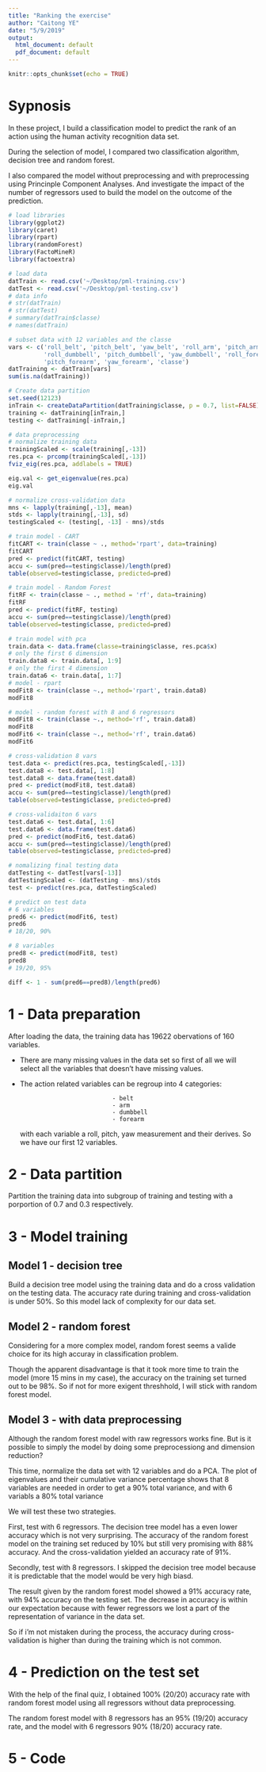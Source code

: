 ```yaml
---
title: "Ranking the exercise"
author: "Caitong YE"
date: "5/9/2019"
output:
  html_document: default
  pdf_document: default
---
```


```r
knitr::opts_chunk$set(echo = TRUE)
```

# Sypnosis 

In these project, I build a classification model to predict the rank of an action 
using the human activity recognition data set. 

During the selection of model, I compared two classification algorithm, decision tree and random forest. 

I also compared the model without preprocessing and with preprocessing using Princinple 
Component Analyses. And investigate the impact of the number of regressors used to
build the model on the outcome of the prediction.

```r
# load libraries
library(ggplot2)
library(caret)
library(rpart)
library(randomForest)
library(FactoMineR)
library(factoextra)

# load data 
datTrain <- read.csv('~/Desktop/pml-training.csv')
datTest <- read.csv('~/Desktop/pml-testing.csv')
# data info
# str(datTrain)
# str(datTest)
# summary(datTrain$classe)
# names(datTrain)

# subset data with 12 variables and the classe
vars <- c('roll_belt', 'pitch_belt', 'yaw_belt', 'roll_arm', 'pitch_arm', 'yaw_arm',
          'roll_dumbbell', 'pitch_dumbbell', 'yaw_dumbbell', 'roll_forearm', 
          'pitch_forearm', 'yaw_forearm', 'classe')
datTraining <- datTrain[vars]
sum(is.na(datTraining))

# Create data partition 
set.seed(12123)
inTrain <- createDataPartition(datTraining$classe, p = 0.7, list=FALSE)
training <- datTraining[inTrain,]
testing <- datTraining[-inTrain,]

# data preprocessing
# normalize training data 
trainingScaled <- scale(training[,-13])
res.pca <- prcomp(trainingScaled[,-13])
fviz_eig(res.pca, addlabels = TRUE)

eig.val <- get_eigenvalue(res.pca)
eig.val

# normalize cross-validation data 
mns <- lapply(training[,-13], mean)
stds <- lapply(training[,-13], sd)
testingScaled <- (testing[, -13] - mns)/stds

# train model - CART
fitCART <- train(classe ~ ., method='rpart', data=training)
fitCART
pred <- predict(fitCART, testing)
accu <- sum(pred==testing$classe)/length(pred)
table(observed=testing$classe, predicted=pred)

# train model - Random Forest
fitRF <- train(classe ~ ., method = 'rf', data=training)
fitRF
pred <- predict(fitRF, testing)
accu <- sum(pred==testing$classe)/length(pred)
table(observed=testing$classe, predicted=pred)

# train model with pca
train.data <- data.frame(classe=training$classe, res.pca$x)
# only the first 6 dimension 
train.data8 <- train.data[, 1:9]
# only the first 4 dimension 
train.data6 <- train.data[, 1:7]
# model - rpart
modFit8 <- train(classe ~., method='rpart', train.data8)
modFit8 

# model - random forest with 8 and 6 regressors
modFit8 <- train(classe ~., method='rf', train.data8)
modFit8
modFit6 <- train(classe ~., method='rf', train.data6)
modFit6

# cross-validation 8 vars
test.data <- predict(res.pca, testingScaled[,-13])
test.data8 <- test.data[, 1:8]
test.data8 <- data.frame(test.data8)
pred <- predict(modFit8, test.data8)
accu <- sum(pred==testing$classe)/length(pred)
table(observed=testing$classe, predicted=pred)

# cross-validaiton 6 vars
test.data6 <- test.data[, 1:6]
test.data6 <- data.frame(test.data6)
pred <- predict(modFit6, test.data6)
accu <- sum(pred==testing$classe)/length(pred)
table(observed=testing$classe, predicted=pred)

# nomalizing final testing data
datTesting <- datTest[vars[-13]]
datTestingScaled <- (datTesting - mns)/stds
test <- predict(res.pca, datTestingScaled)

# predict on test data 
# 6 variables
pred6 <- predict(modFit6, test)
pred6
# 18/20, 90%

# 8 variables
pred8 <- predict(modFit8, test)
pred8 
# 19/20, 95% 

diff <- 1 - sum(pred6==pred8)/length(pred6)


```

# 1 - Data preparation 

After loading the data, the training data has 19622 obervations of 160 variables.

- There are many missing values in the data set so first of all we will select all the 
variables that doesn't have missing values.

- The action related variables can be regroup into 4 categories: 

                                - belt 
                                - arm
                                - dumbbell
                                - forearm
  with each variable a roll, pitch, yaw measurement and their derives. 
  So we have our first 12 variables. 

# 2 - Data partition 

Partition the training data into subgroup of training and testing with  a 
porportion of 0.7 and 0.3 respectively.

# 3 - Model training 

## Model 1 - decision tree 

Build a decision tree model using the training data and do a cross validation on 
the testing data. The accuracy rate during training and cross-validation is under 50%.
So this model lack of complexity for our data set. 

## Model 2 - random forest 

Considering for a more complex model, random forest seems a valide choice for its 
high accuray in classification problem. 

Though the apparent disadvantage is that it took more time to train the model 
(more 15 mins in my case), the accuracy on the training set turned out to be 98%. 
So if not for more exigent threshhold, I will stick with random forest model.

## Model 3 - with data preprocessing 

Although the random forest model with raw regressors works fine. But is it possible to simply the model by doing some preprocessiong and dimension reduction?

This time, normalize the data set with 12 variables and do a PCA. The plot of 
eigenvalues and their cumulative variance percentage shows that 8 variables are 
needed in order to get a 90% total variance, and with 6 variabls a 80% total variance 

We will test these two strategies.

First, test with 6 regressors. The decision tree model has a even lower accuracy which is 
not very surprising. The accuracy of the random forest model on the training set reduced by 10%
but still very promising with 88% accuracy. And the cross-validation yielded 
an accuracy rate of 91%.

Secondly, test with 8 regressors. I skipped the decision tree model because 
it is predictable that the model would be very high biasd. 

The result given by the random forest model showed a 91% accuracy rate, with 94%
accuracy on the testing set. The decrease in accuracy is within our expectation 
because with fewer regressors we lost a part of the representation of variance in 
the data set. 

So if i'm not mistaken during the process, the accuracy during cross-validation is higher
than during the training which is not common. 

# 4 - Prediction on the test set

With the help of the final quiz, I obtained 100% (20/20) accuracy rate with random forest model 
using all regressors without data preprocessing. 

The random forest model with 8 regressors has an 95% (19/20) accuracy rate, and the 
model with 6 regressors 90% (18/20) accuracy rate.

# 5 - Code 

```r
```